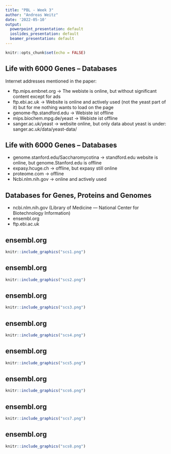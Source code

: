 ```yaml
---
title: "PBL - Week 3"
author: "Andreas Weitz"
date: '2022-05-10'
output:
  powerpoint_presentation: default
  ioslides_presentation: default
  beamer_presentation: default
---
```


```r
knitr::opts_chunk$set(echo = FALSE)
```

## Life with 6000 Genes -- Databases

Internet addresses mentioned in the paper:

-	ftp.mips.embnet.org -> The webiste is online, but without         significant content 	except for ads
-	ftp.ebi.ac.uk -> Website is online and actively used (not the yeast part of it) but for me nothing wants to load on the page
-	genome-ftp.standford.edu -> Webiste ist offline
-	mips.biochem.mpg.de/yeast -> Webiste ist offline
-	sanger.ac.uk/yeast -> website online, but only data about yeast is under: sanger.ac.uk/data/yeast-data/

## Life with 6000 Genes -- Databases

-	genome.stanford.edu/Saccharomycotina -> standford.edu website is  online, but 	genome.Stanford.edu is offline
-	expasy.hcuge.ch -> offline, but expasy still online
-	proteome.com -> offline
-	Ncbi.nlm.nih.gov -> online and actively used


## Databases for Genes, Proteins and Genomes

- ncbi.nlm.nih.gov (Library of Medicine --- National Center for Biotechnology Information)
- ensembl.org
- ftp.ebi.ac.uk

## ensembl.org

```r
knitr::include_graphics("scs1.png")
```
## ensembl.org

```r
knitr::include_graphics("scs2.png")
```

## ensembl.org

```r
knitr::include_graphics("scs3.png")
```

## ensembl.org

```r
knitr::include_graphics("scs4.png")
```

## ensembl.org

```r
knitr::include_graphics("scs5.png")
```

## ensembl.org

```r
knitr::include_graphics("scs6.png")
```

## ensembl.org

```r
knitr::include_graphics("scs7.png")
```

## ensembl.org

```r
knitr::include_graphics("scs8.png")
```